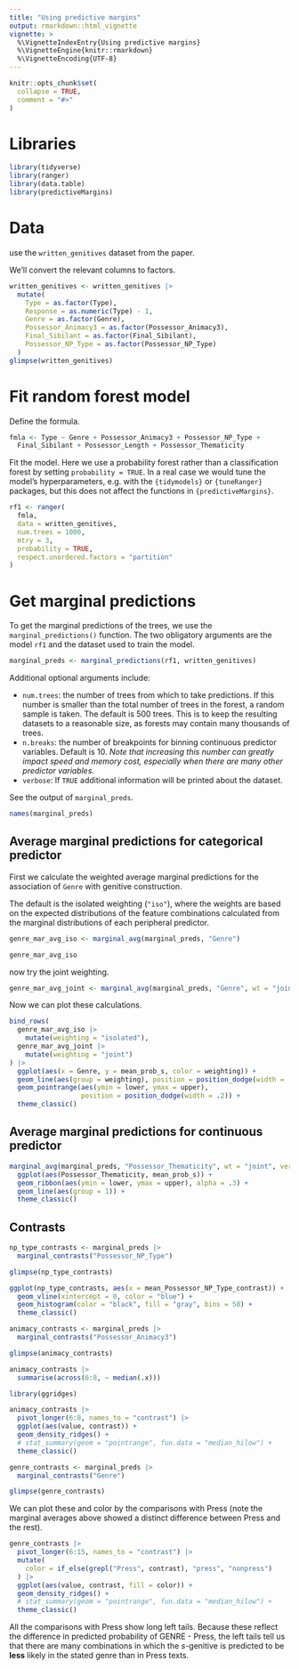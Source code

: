 ```yaml
---
title: "Using predictive margins"
output: rmarkdown::html_vignette
vignette: >
  %\VignetteIndexEntry{Using predictive margins}
  %\VignetteEngine{knitr::rmarkdown}
  %\VignetteEncoding{UTF-8}
---
```


```r
knitr::opts_chunk$set(
  collapse = TRUE,
  comment = "#>"
)
```

# Libraries

```r
library(tidyverse)
library(ranger)
library(data.table)
library(predictiveMargins)
```


# Data

use the `written_genitives` dataset from the paper.

We'll convert the relevant columns to factors.

```r
written_genitives <- written_genitives |>
  mutate(
    Type = as.factor(Type),
    Response = as.numeric(Type) - 1,
    Genre = as.factor(Genre),
    Possessor_Animacy3 = as.factor(Possessor_Animacy3),
    Final_Sibilant = as.factor(Final_Sibilant),
    Possessor_NP_Type = as.factor(Possessor_NP_Type)
  )
glimpse(written_genitives)
```
# Fit random forest model

Define the formula.

```r
fmla <- Type ~ Genre + Possessor_Animacy3 + Possessor_NP_Type +
  Final_Sibilant + Possessor_Length + Possessor_Thematicity
```

Fit the model. Here we use a probability forest rather than a classification forest by setting `probability = TRUE`. In a real case we would tune the model's hyperparameters, e.g. with the `{tidymodels}` or `{tuneRanger}` packages, but this does not affect the functions in `{predictiveMargins}`.

```r
rf1 <- ranger(
  fmla,
  data = written_genitives,
  num.trees = 1000,
  mtry = 3,
  probability = TRUE,
  respect.unordered.factors = "partition"
)
```

# Get marginal predictions

To get the marginal predictions of the trees, we use the `marginal_predictions()` function. The two obligatory arguments are the model `rf1` and the dataset used to train the model.

```r
marginal_preds <- marginal_predictions(rf1, written_genitives)
```
Additional optional arguments include:

- `num.trees`: the number of trees from which to take predictions. If this number is smaller than the total number of trees in the forest, a random sample is taken. The default is 500 trees. This is to keep the resulting datasets to a reasonable size, as forests may contain many thousands of trees.
- `n.breaks`: the number of breakpoints for binning continuous predictor variables. Default is 10. *Note that increasing this number can greatly impact speed and memory cost, especially when there are many other predictor variables.*
- `verbose`: If `TRUE` additional information will be printed about the dataset.

See the output of `marginal_preds`.

```r
names(marginal_preds)
```

## Average marginal predictions for categorical predictor

First we calculate the weighted average marginal predictions for the association of `Genre` with genitive construction. 

The default is the isolated weighting (`"iso"`), where the weights are based on the expected distributions of the feature combinations calculated from the marginal distributions of each peripheral predictor.

```r
genre_mar_avg_iso <- marginal_avg(marginal_preds, "Genre")
```
```r
genre_mar_avg_iso
```

now try the joint weighting.

```r
genre_mar_avg_joint <- marginal_avg(marginal_preds, "Genre", wt = "joint")
```
Now we can plot these calculations.

```r
bind_rows(
  genre_mar_avg_iso |>
    mutate(weighting = "isolated"),
  genre_mar_avg_joint |>
    mutate(weighting = "joint")
) |>
  ggplot(aes(x = Genre, y = mean_prob_s, color = weighting)) +
  geom_line(aes(group = weighting), position = position_dodge(width = .2)) +
  geom_pointrange(aes(ymin = lower, ymax = upper),
                  position = position_dodge(width = .2)) +
  theme_classic()
```

## Average marginal predictions for continuous predictor

```r
marginal_avg(marginal_preds, "Possessor_Thematicity", wt = "joint", verbose = F) |>
  ggplot(aes(Possessor_Thematicity, mean_prob_s)) +
  geom_ribbon(aes(ymin = lower, ymax = upper), alpha = .3) +
  geom_line(aes(group = 1)) +
  theme_classic()
```
## Contrasts

```r
np_type_contrasts <- marginal_preds |>
  marginal_contrasts("Possessor_NP_Type")
```
```r
glimpse(np_type_contrasts)
```



```r
ggplot(np_type_contrasts, aes(x = mean_Possessor_NP_Type_contrast)) +
  geom_vline(xintercept = 0, color = "blue") +
  geom_histogram(color = "black", fill = "gray", bins = 50) +
  theme_classic()
```
```r
animacy_contrasts <- marginal_preds |>
  marginal_contrasts("Possessor_Animacy3")
```

```r
glimpse(animacy_contrasts)
```
```r
animacy_contrasts |> 
  summarise(across(6:8, ~ median(.x)))
```



```r
library(ggridges)

animacy_contrasts |> 
  pivot_longer(6:8, names_to = "contrast") |> 
  ggplot(aes(value, contrast)) +
  geom_density_ridges() +
  # stat_summary(geom = "pointrange", fun.data = "median_hilow") +
  theme_classic()
```

```r
genre_contrasts <- marginal_preds |>
  marginal_contrasts("Genre")
```

```r
glimpse(genre_contrasts)
```

We can plot these and color by the comparisons with Press (note the marginal averages above showed a distinct difference between Press and the rest).

```r
genre_contrasts |> 
  pivot_longer(6:15, names_to = "contrast") |> 
  mutate(
    color = if_else(grepl("Press", contrast), "press", "nonpress")
  ) |> 
  ggplot(aes(value, contrast, fill = color)) +
  geom_density_ridges() +
  # stat_summary(geom = "pointrange", fun.data = "median_hilow") +
  theme_classic()
```
All the comparisons with Press show long left tails. Because these reflect the difference in predicted probability of GENRE - Press, the left tails tell us that there are many combinations in which the *s*-genitive is predicted to be **less** likely in the stated genre than in Press texts.  










